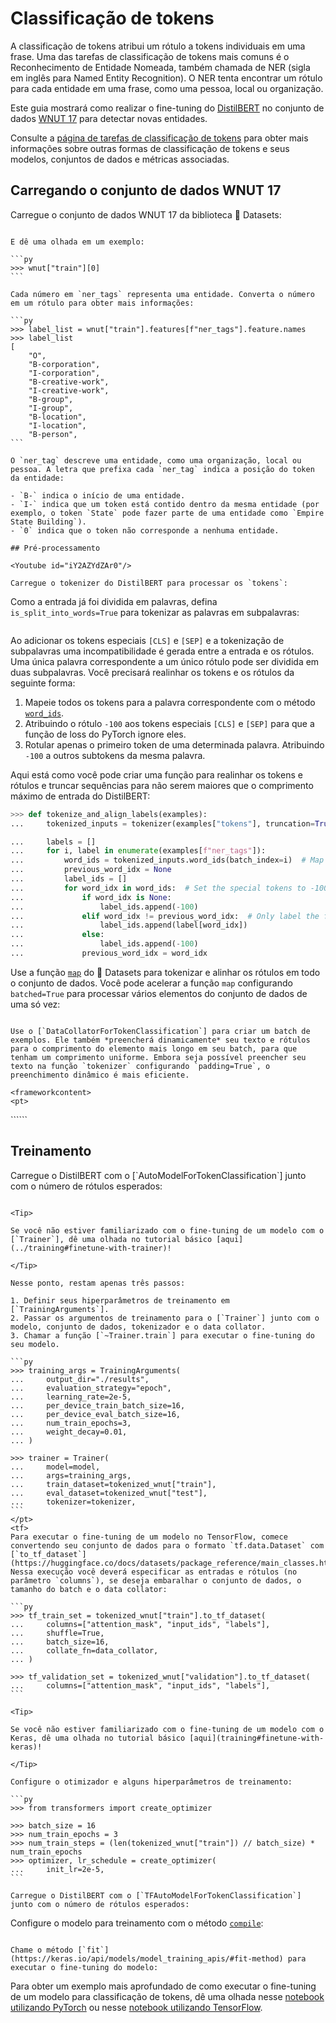 <!--Copyright 2022 The HuggingFace Team. All rights reserved.

Licensed under the Apache License, Version 2.0 (the "License"); you may not use this file except in compliance with
the License. You may obtain a copy of the License at

http://www.apache.org/licenses/LICENSE-2.0

Unless required by applicable law or agreed to in writing, software distributed under the License is distributed on
an "AS IS" BASIS, WITHOUT WARRANTIES OR CONDITIONS OF ANY KIND, either express or implied. See the License for the
specific language governing permissions and limitations under the License.
-->

# Classificação de tokens

<Youtube id="wVHdVlPScxA"/>

A classificação de tokens atribui um rótulo a tokens individuais em uma frase. Uma das tarefas de classificação de tokens mais comuns é o Reconhecimento de Entidade Nomeada, também chamada de NER (sigla em inglês para Named Entity Recognition). O NER tenta encontrar um rótulo para cada entidade em uma frase, como uma pessoa, local ou organização.

Este guia mostrará como realizar o fine-tuning do [DistilBERT](https://huggingface.co/distilbert-base-uncased) no conjunto de dados [WNUT 17](https://huggingface.co/datasets/wnut_17) para detectar novas entidades.

<Tip>

Consulte a [página de tarefas de classificação de tokens](https://huggingface.co/tasks/token-classification) para obter mais informações sobre outras formas de classificação de tokens e seus modelos, conjuntos de dados e métricas associadas.

</Tip>

## Carregando o conjunto de dados WNUT 17

Carregue o conjunto de dados WNUT 17 da biblioteca 🤗 Datasets:

``````

E dê uma olhada em um exemplo:

```py
>>> wnut["train"][0]
```

Cada número em `ner_tags` representa uma entidade. Converta o número em um rótulo para obter mais informações:

```py
>>> label_list = wnut["train"].features[f"ner_tags"].feature.names
>>> label_list
[
    "O",
    "B-corporation",
    "I-corporation",
    "B-creative-work",
    "I-creative-work",
    "B-group",
    "I-group",
    "B-location",
    "I-location",
    "B-person",
```

O `ner_tag` descreve uma entidade, como uma organização, local ou pessoa. A letra que prefixa cada `ner_tag` indica a posição do token da entidade:

- `B-` indica o início de uma entidade.
- `I-` indica que um token está contido dentro da mesma entidade (por exemplo, o token `State` pode fazer parte de uma entidade como `Empire State Building`).
- `0` indica que o token não corresponde a nenhuma entidade.

## Pré-processamento

<Youtube id="iY2AZYdZAr0"/>

Carregue o tokenizer do DistilBERT para processar os `tokens`:

``````

Como a entrada já foi dividida em palavras, defina `is_split_into_words=True` para tokenizar as palavras em subpalavras:

```py
```

Ao adicionar os tokens especiais `[CLS]` e `[SEP]` e a tokenização de subpalavras uma incompatibilidade é gerada entre a entrada e os rótulos. Uma única palavra correspondente a um único rótulo pode ser dividida em duas subpalavras. Você precisará realinhar os tokens e os rótulos da seguinte forma:

1. Mapeie todos os tokens para a palavra correspondente com o método [`word_ids`](https://huggingface.co/docs/tokenizers/python/latest/api/reference.html#tokenizers.Encoding.word_ids).
2. Atribuindo o rótulo `-100` aos tokens especiais `[CLS]` e `[SEP]` para que a função de loss do PyTorch ignore eles.
3. Rotular apenas o primeiro token de uma determinada palavra. Atribuindo `-100` a outros subtokens da mesma palavra.

Aqui está como você pode criar uma função para realinhar os tokens e rótulos e truncar sequências para não serem maiores que o comprimento máximo de entrada do DistilBERT:

```py
>>> def tokenize_and_align_labels(examples):
...     tokenized_inputs = tokenizer(examples["tokens"], truncation=True, is_split_into_words=True)

...     labels = []
...     for i, label in enumerate(examples[f"ner_tags"]):
...         word_ids = tokenized_inputs.word_ids(batch_index=i)  # Map tokens to their respective word.
...         previous_word_idx = None
...         label_ids = []
...         for word_idx in word_ids:  # Set the special tokens to -100.
...             if word_idx is None:
...                 label_ids.append(-100)
...             elif word_idx != previous_word_idx:  # Only label the first token of a given word.
...                 label_ids.append(label[word_idx])
...             else:
...                 label_ids.append(-100)
...             previous_word_idx = word_idx
```

Use a função [`map`](https://huggingface.co/docs/datasets/package_reference/main_classes.html#datasets.Dataset.map) do 🤗 Datasets para tokenizar e alinhar os rótulos em todo o conjunto de dados. Você pode acelerar a função `map` configurando `batched=True` para processar vários elementos do conjunto de dados de uma só vez:

``````

Use o [`DataCollatorForTokenClassification`] para criar um batch de exemplos. Ele também *preencherá dinamicamente* seu texto e rótulos para o comprimento do elemento mais longo em seu batch, para que tenham um comprimento uniforme. Embora seja possível preencher seu texto na função `tokenizer` configurando `padding=True`, o preenchimento dinâmico é mais eficiente.

<frameworkcontent>
<pt>
``````
</pt>
<tf>
``````
</tf>
</frameworkcontent>

## Treinamento

<frameworkcontent>
<pt>
Carregue o DistilBERT com o [`AutoModelForTokenClassification`] junto com o número de rótulos esperados:

``````

<Tip>

Se você não estiver familiarizado com o fine-tuning de um modelo com o [`Trainer`], dê uma olhada no tutorial básico [aqui](../training#finetune-with-trainer)!

</Tip>

Nesse ponto, restam apenas três passos:

1. Definir seus hiperparâmetros de treinamento em [`TrainingArguments`].
2. Passar os argumentos de treinamento para o [`Trainer`] junto com o modelo, conjunto de dados, tokenizador e o data collator.
3. Chamar a função [`~Trainer.train`] para executar o fine-tuning do seu modelo.

```py
>>> training_args = TrainingArguments(
...     output_dir="./results",
...     evaluation_strategy="epoch",
...     learning_rate=2e-5,
...     per_device_train_batch_size=16,
...     per_device_eval_batch_size=16,
...     num_train_epochs=3,
...     weight_decay=0.01,
... )

>>> trainer = Trainer(
...     model=model,
...     args=training_args,
...     train_dataset=tokenized_wnut["train"],
...     eval_dataset=tokenized_wnut["test"],
...     tokenizer=tokenizer,
```
</pt>
<tf>
Para executar o fine-tuning de um modelo no TensorFlow, comece convertendo seu conjunto de dados para o formato `tf.data.Dataset` com [`to_tf_dataset`](https://huggingface.co/docs/datasets/package_reference/main_classes.html#datasets.Dataset.to_tf_dataset). Nessa execução você deverá especificar as entradas e rótulos (no parâmetro `columns`), se deseja embaralhar o conjunto de dados, o tamanho do batch e o data collator:

```py
>>> tf_train_set = tokenized_wnut["train"].to_tf_dataset(
...     columns=["attention_mask", "input_ids", "labels"],
...     shuffle=True,
...     batch_size=16,
...     collate_fn=data_collator,
... )

>>> tf_validation_set = tokenized_wnut["validation"].to_tf_dataset(
...     columns=["attention_mask", "input_ids", "labels"],
```

<Tip>

Se você não estiver familiarizado com o fine-tuning de um modelo com o Keras, dê uma olhada no tutorial básico [aqui](training#finetune-with-keras)!

</Tip>

Configure o otimizador e alguns hiperparâmetros de treinamento:

```py
>>> from transformers import create_optimizer

>>> batch_size = 16
>>> num_train_epochs = 3
>>> num_train_steps = (len(tokenized_wnut["train"]) // batch_size) * num_train_epochs
>>> optimizer, lr_schedule = create_optimizer(
...     init_lr=2e-5,
```

Carregue o DistilBERT com o [`TFAutoModelForTokenClassification`] junto com o número de rótulos esperados:

``````

Configure o modelo para treinamento com o método [`compile`](https://keras.io/api/models/model_training_apis/#compile-method):

``````

Chame o método [`fit`](https://keras.io/api/models/model_training_apis/#fit-method) para executar o fine-tuning do modelo:

``````
</tf>
</frameworkcontent>

<Tip>

Para obter um exemplo mais aprofundado de como executar o fine-tuning de um modelo para classificação de tokens, dê uma olhada nesse [notebook utilizando PyTorch](https://colab.research.google.com/github/huggingface/notebooks/blob/main/examples/token_classification.ipynb) ou nesse [notebook utilizando TensorFlow](https://colab.research.google.com/github/huggingface/notebooks/blob/main/examples/token_classification-tf.ipynb).

</Tip>
